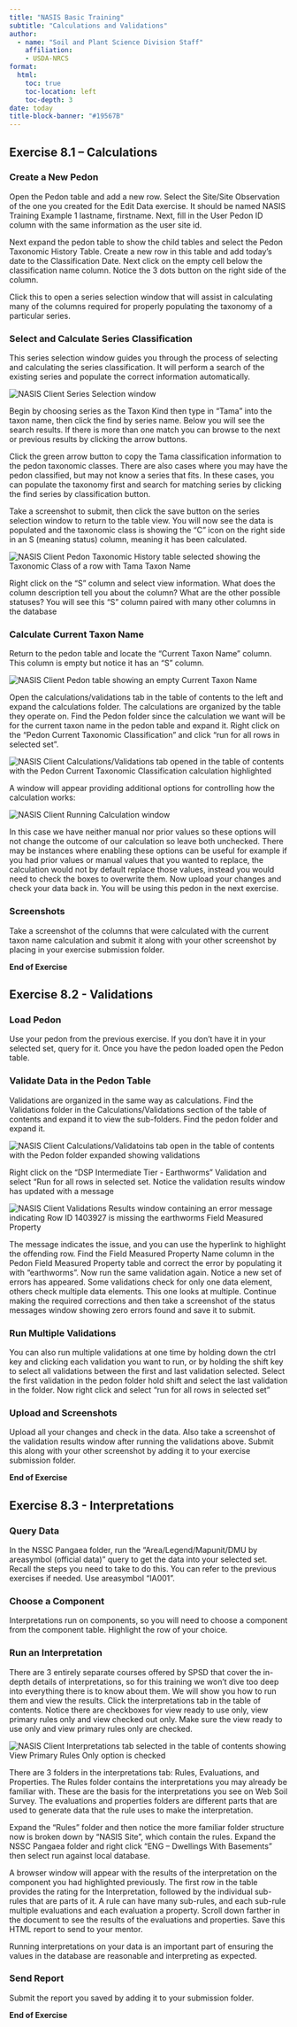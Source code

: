 ```yaml
---
title: "NASIS Basic Training"
subtitle: "Calculations and Validations"
author:
  - name: "Soil and Plant Science Division Staff"
    affiliation:
    - USDA-NRCS
format:
  html:
    toc: true
    toc-location: left
    toc-depth: 3
date: today
title-block-banner: "#19567B"
---
```


## Exercise 8.1 – Calculations

### Create a New Pedon

Open the Pedon table and add a new row. Select the Site/Site Observation of the one you created for the Edit Data exercise. It should be named NASIS Training Example 1 lastname, firstname. Next, fill in the User Pedon ID column with the same information as the user site id.

Next expand the pedon table to show the child tables and select the Pedon Taxonomic History Table. Create a new row in this table and add today’s date to the Classification Date. Next click on the empty cell below the classification name column. Notice the 3 dots button on the right side of the column.

Click this to open a series selection window that will assist in calculating many of the columns required for properly populating the taxonomy of a particular series.

### Select and Calculate Series Classification

This series selection window guides you through the process of selecting and calculating the series classification. It will perform a search of the existing series and populate the correct information automatically.

![](8-series.png "NASIS Client Series Selection window"){fig-alt="NASIS Client Series Selection window"}

Begin by choosing series as the Taxon Kind then type in “Tama” into the taxon name, then click the find by series name. Below you will see the search results. If there is more than one match you can browse to the next or previous results by clicking the arrow buttons.

Click the green arrow button to copy the Tama classification information to the pedon taxonomic classes. There are also cases where you may have the pedon classified, but may not know a series that fits. In these cases, you can populate the taxonomy first and search for matching series by clicking the find series by classification button.

Take a screenshot to submit, then click the save button on the series selection window to return to the table view. You will now see the data is populated and the taxonomic class is showing the “C” icon on the right side in an S (meaning status) column, meaning it has been calculated.

![](8-series-status.png "NASIS Client Pedon Taxonomic History table selected showing the Taxonomic Class of a row with Tama Taxon Name"){fig-alt="NASIS Client Pedon Taxonomic History table selected showing the Taxonomic Class of a row with Tama Taxon Name"}

Right click on the “S” column and select view information. What does the column description tell you about the column? What are the other possible statuses? You will see this “S” column paired with many other columns in the database

### Calculate Current Taxon Name

Return to the pedon table and locate the “Current Taxon Name” column. This column is empty but notice it has an “S” column.

![](8-current-class.png "NASIS Client Pedon table showing an empty Current Taxon Name"){fig-alt="NASIS Client Pedon table showing an empty Current Taxon Name"}

Open the calculations/validations tab in the table of contents to the left and expand the calculations folder. The calculations are organized by the table they operate on. Find the Pedon folder since the calculation we want will be for the current taxon name in the pedon table and expand it. Right click on the “Pedon Current Taxonomic Classification” and click “run for all rows in selected set”.

![](8-calc.png "NASIS Client Calculations/Validations tab opened in the table of contents with the Pedon Current Taxonomic Classification calculation highlighted"){fig-alt="NASIS Client Calculations/Validations tab opened in the table of contents with the Pedon Current Taxonomic Classification calculation highlighted"}

A window will appear providing additional options for controlling how the calculation works:

![](8-calc-run.png "NASIS Client Running Calculation window"){fig-alt="NASIS Client Running Calculation window"}

In this case we have neither manual nor prior values so these options will not change the outcome of our calculation so leave both unchecked. There may be instances where enabling these options can be useful for example if you had prior values or manual values that you wanted to replace, the calculation would not by default replace those values, instead you would need to check the boxes to overwrite them. Now upload your changes and check your data back in. You will be using this pedon in the next exercise.

### Screenshots

Take a screenshot of the columns that were calculated with the current taxon name calculation and submit it along with your other screenshot by placing in your exercise submission folder.

**End of Exercise**

## Exercise 8.2 - Validations

### Load Pedon

Use your pedon from the previous exercise. If you don’t have it in your selected set, query for it. Once you have the pedon loaded open the Pedon table.

### Validate Data in the Pedon Table

Validations are organized in the same way as calculations. Find the Validations folder in the Calculations/Validations section of the table of contents and expand it to view the sub-folders. Find the pedon folder and expand it.

![](8-2-val.png "NASIS Client Calculations/Validatoins tab open in the table of contents with the Pedon folder expanded showing validations"){fig-alt="NASIS Client Calculations/Validatoins tab open in the table of contents with the Pedon folder expanded showing validations"}

Right click on the “DSP Intermediate Tier - Earthworms” Validation and select “Run for all rows in selected set. Notice the validation results window has updated with a message

![](8-2-val-results.png "NASIS Client Validations Results window containing an error message indicating Row ID 1403927 is missing the earthworms Field Measured Property"){fig-alt="NASIS Client Validations Results window containing an error message indicating Row ID 1403927 is missing the earthworms Field Measured Property"}

The message indicates the issue, and you can use the hyperlink to highlight the offending row. Find the Field Measured Property Name column in the Pedon Field Measured Property table and correct the error by populating it with "earthworms". Now run the same validation again. Notice a new set of errors has appeared. Some validations check for only one data element, others check multiple data elements. This one looks at multiple. Continue making the required corrections and then take a screenshot of the status messages window showing zero errors found and save it to submit.

### Run Multiple Validations

You can also run multiple validations at one time by holding down the ctrl key and clicking each validation you want to run, or by holding the shift key to select all validations between the first and last validation selected. Select the first validation in the pedon folder hold shift and select the last validation in the folder. Now right click and select “run for all rows in selected set”

### Upload and Screenshots

Upload all your changes and check in the data. Also take a screenshot of the validation results window after running the validations above. Submit this along with your other screenshot by adding it to your exercise submission folder.

**End of Exercise**

## Exercise 8.3 - Interpretations

### Query Data

In the NSSC Pangaea folder, run the “Area/Legend/Mapunit/DMU by areasymbol (official data)” query to get the data into your selected set. Recall the steps you need to take to do this. You can refer to the previous exercises if needed. Use areasymbol “IA001”.

### Choose a Component

Interpretations run on components, so you will need to choose a component from the component table. Highlight the row of your choice.

### Run an Interpretation

There are 3 entirely separate courses offered by SPSD that cover the in-depth details of interpretations, so for this training we won’t dive too deep into everything there is to know about them. We will show you how to run them and view the results. Click the interpretations tab in the table of contents. Notice there are checkboxes for view ready to use only, view primary rules only and view checked out only. Make sure the view ready to use only and view primary rules only are checked.

![](8-3-interps.png "NASIS Client Interpretations tab selected in the table of contents showing View Primary Rules Only option is checked"){fig-alt="NASIS Client Interpretations tab selected in the table of contents showing View Primary Rules Only option is checked"}

There are 3 folders in the interpretations tab: Rules, Evaluations, and Properties. The Rules folder contains the interpretations you may already be familiar with. These are the basis for the interpretations you see on Web Soil Survey. The evaluations and properties folders are different parts that are used to generate data that the rule uses to make the interpretation.

Expand the "Rules" folder and then notice the more familiar folder structure now is broken down by "NASIS Site", which contain the rules. Expand the NSSC Pangaea folder and right click “ENG – Dwellings With Basements” then select run against local database.

A browser window will appear with the results of the interpretation on the component you had highlighted previously. The first row in the table provides the rating for the Interpretation, followed by the individual sub-rules that are parts of it. A rule can have many sub-rules, and each sub-rule multiple evaluations and each evaluation a property. Scroll down farther in the document to see the results of the evaluations and properties. Save this HTML report to send to your mentor.

Running interpretations on your data is an important part of ensuring the values in the database are reasonable and interpreting as expected.

### Send Report

Submit the report you saved by adding it to your submission folder.

**End of Exercise**
